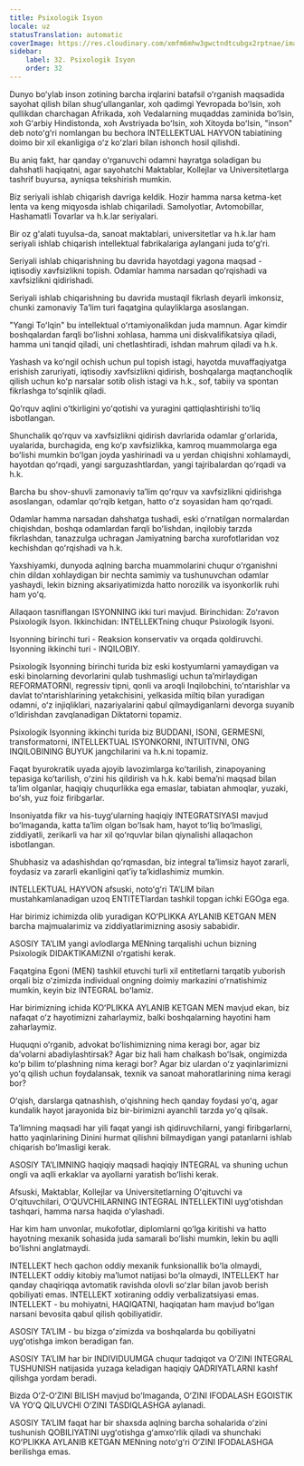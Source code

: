 ```yaml
---
title: Psixologik Isyon
locale: uz
statusTranslation: automatic
coverImage: https://res.cloudinary.com/xmfm6mhw3gwctndtcubgx2rptnae/image/upload/v1740337243/small_cover_educacion_fundamental_a051170f1c.webp
sidebar:
    label: 32. Psixologik Isyon
    order: 32
---
```

Dunyo boʻylab inson zotining barcha irqlarini batafsil oʻrganish maqsadida sayohat qilish bilan shugʻullanganlar, xoh qadimgi Yevropada boʻlsin, xoh qullikdan charchagan Afrikada, xoh Vedalarning muqaddas zaminida boʻlsin, xoh Gʻarbiy Hindistonda, xoh Avstriyada boʻlsin, xoh Xitoyda boʻlsin, "inson" deb notoʻgʻri nomlangan bu bechora INTELLEKTUAL HAYVON tabiatining doimo bir xil ekanligiga oʻz koʻzlari bilan ishonch hosil qilishdi.

Bu aniq fakt, har qanday oʻrganuvchi odamni hayratga soladigan bu dahshatli haqiqatni, agar sayohatchi Maktablar, Kollejlar va Universitetlarga tashrif buyursa, ayniqsa tekshirish mumkin.

Biz seriyali ishlab chiqarish davriga keldik. Hozir hamma narsa ketma-ket lenta va keng miqyosda ishlab chiqariladi. Samolyotlar, Avtomobillar, Hashamatli Tovarlar va h.k.lar seriyalari.

Bir oz gʻalati tuyulsa-da, sanoat maktablari, universitetlar va h.k.lar ham seriyali ishlab chiqarish intellektual fabrikalariga aylangani juda toʻgʻri.

Seriyali ishlab chiqarishning bu davrida hayotdagi yagona maqsad - iqtisodiy xavfsizlikni topish. Odamlar hamma narsadan qoʻrqishadi va xavfsizlikni qidirishadi.

Seriyali ishlab chiqarishning bu davrida mustaqil fikrlash deyarli imkonsiz, chunki zamonaviy Taʼlim turi faqatgina qulayliklarga asoslangan.

"Yangi Toʻlqin" bu intellektual oʻrtamiyonalikdan juda mamnun. Agar kimdir boshqalardan farqli boʻlishni xohlasa, hamma uni diskvalifikatsiya qiladi, hamma uni tanqid qiladi, uni chetlashtiradi, ishdan mahrum qiladi va h.k.

Yashash va koʻngil ochish uchun pul topish istagi, hayotda muvaffaqiyatga erishish zaruriyati, iqtisodiy xavfsizlikni qidirish, boshqalarga maqtanchoqlik qilish uchun koʻp narsalar sotib olish istagi va h.k., sof, tabiiy va spontan fikrlashga toʻsqinlik qiladi.

Qoʻrquv aqlini oʻtkirligini yoʻqotishi va yuragini qattiqlashtirishi toʻliq isbotlangan.

Shunchalik qoʻrquv va xavfsizlikni qidirish davrlarida odamlar gʻorlarida, uyalarida, burchagida, eng koʻp xavfsizlikka, kamroq muammolarga ega boʻlishi mumkin boʻlgan joyda yashirinadi va u yerdan chiqishni xohlamaydi, hayotdan qoʻrqadi, yangi sarguzashtlardan, yangi tajribalardan qoʻrqadi va h.k.

Barcha bu shov-shuvli zamonaviy taʼlim qoʻrquv va xavfsizlikni qidirishga asoslangan, odamlar qoʻrqib ketgan, hatto oʻz soyasidan ham qoʻrqadi.

Odamlar hamma narsadan dahshatga tushadi, eski oʻrnatilgan normalardan chiqishdan, boshqa odamlardan farqli boʻlishdan, inqilobiy tarzda fikrlashdan, tanazzulga uchragan Jamiyatning barcha xurofotlaridan voz kechishdan qoʻrqishadi va h.k.

Yaxshiyamki, dunyoda aqlning barcha muammolarini chuqur oʻrganishni chin dildan xohlaydigan bir nechta samimiy va tushunuvchan odamlar yashaydi, lekin bizning aksariyatimizda hatto norozilik va isyonkorlik ruhi ham yoʻq.

Allaqaon tasniflangan ISYONNING ikki turi mavjud. Birinchidan: Zoʻravon Psixologik Isyon. Ikkinchidan: INTELLEKTning chuqur Psixologik Isyoni.

Isyonning birinchi turi - Reaksion konservativ va orqada qoldiruvchi. Isyonning ikkinchi turi - INQILOBIY.

Psixologik Isyonning birinchi turida biz eski kostyumlarni yamaydigan va eski binolarning devorlarini qulab tushmasligi uchun taʼmirlaydigan REFORMATORNI, regressiv tipni, qonli va aroqli Inqilobchini, toʻntarishlar va davlat toʻntarishlarining yetakchisini, yelkasida miltiq bilan yuradigan odamni, oʻz injiqliklari, nazariyalarini qabul qilmaydiganlarni devorga suyanib oʻldirishdan zavqlanadigan Diktatorni topamiz.

Psixologik Isyonning ikkinchi turida biz BUDDANI, ISONI, GERMESNI, transformatorni, INTELLEKTUAL ISYONKORNI, INTUITIVNI, ONG INQILOBINING BUYUK jangchilarini va h.k.ni topamiz.

Faqat byurokratik uyada ajoyib lavozimlarga koʻtarilish, zinapoyaning tepasiga koʻtarilish, oʻzini his qildirish va h.k. kabi bemaʼni maqsad bilan taʼlim olganlar, haqiqiy chuqurlikka ega emaslar, tabiatan ahmoqlar, yuzaki, boʻsh, yuz foiz firibgarlar.

Insoniyatda fikr va his-tuygʻularning haqiqiy INTEGRATSIYASI mavjud boʻlmaganda, katta taʼlim olgan boʻlsak ham, hayot toʻliq boʻlmasligi, ziddiyatli, zerikarli va har xil qoʻrquvlar bilan qiynalishi allaqachon isbotlangan.

Shubhasiz va adashishdan qoʻrqmasdan, biz integral taʼlimsiz hayot zararli, foydasiz va zararli ekanligini qatʼiy taʼkidlashimiz mumkin.

INTELLEKTUAL HAYVON afsuski, notoʻgʻri TAʼLIM bilan mustahkamlanadigan uzoq ENTITETlardan tashkil topgan ichki EGOga ega.

Har birimiz ichimizda olib yuradigan KOʻPLIKKA AYLANIB KETGAN MEN barcha majmualarimiz va ziddiyatlarimizning asosiy sababidir.

ASOSIY TAʼLIM yangi avlodlarga MENning tarqalishi uchun bizning Psixologik DIDAKTIKAMIZNI oʻrgatishi kerak.

Faqatgina Egoni (MEN) tashkil etuvchi turli xil entitetlarni tarqatib yuborish orqali biz oʻzimizda individual ongning doimiy markazini oʻrnatishimiz mumkin, keyin biz INTEGRAL boʻlamiz.

Har birimizning ichida KOʻPLIKKA AYLANIB KETGAN MEN mavjud ekan, biz nafaqat oʻz hayotimizni zaharlaymiz, balki boshqalarning hayotini ham zaharlaymiz.

Huquqni oʻrganib, advokat boʻlishimizning nima keragi bor, agar biz daʼvolarni abadiylashtirsak? Agar biz hali ham chalkash boʻlsak, ongimizda koʻp bilim toʻplashning nima keragi bor? Agar biz ulardan oʻz yaqinlarimizni yoʻq qilish uchun foydalansak, texnik va sanoat mahoratlarining nima keragi bor?

Oʻqish, darslarga qatnashish, oʻqishning hech qanday foydasi yoʻq, agar kundalik hayot jarayonida biz bir-birimizni ayanchli tarzda yoʻq qilsak.

Taʼlimning maqsadi har yili faqat yangi ish qidiruvchilarni, yangi firibgarlarni, hatto yaqinlarining Dinini hurmat qilishni bilmaydigan yangi patanlarni ishlab chiqarish boʻlmasligi kerak.

ASOSIY TAʼLIMNING haqiqiy maqsadi haqiqiy INTEGRAL va shuning uchun ongli va aqlli erkaklar va ayollarni yaratish boʻlishi kerak.

Afsuski, Maktablar, Kollejlar va Universitetlarning Oʻqituvchi va Oʻqituvchilari, OʻQUVCHILARNING INTEGRAL INTELLEKTINI uygʻotishdan tashqari, hamma narsa haqida oʻylashadi.

Har kim ham unvonlar, mukofotlar, diplomlarni qoʻlga kiritishi va hatto hayotning mexanik sohasida juda samarali boʻlishi mumkin, lekin bu aqlli boʻlishni anglatmaydi.

INTELLEKT hech qachon oddiy mexanik funksionallik boʻla olmaydi, INTELLEKT oddiy kitobiy maʼlumot natijasi boʻla olmaydi, INTELLEKT har qanday chaqiriqqa avtomatik ravishda olovli soʻzlar bilan javob berish qobiliyati emas. INTELLEKT xotiraning oddiy verbalizatsiyasi emas. INTELLEKT - bu mohiyatni, HAQIQATNI, haqiqatan ham mavjud boʻlgan narsani bevosita qabul qilish qobiliyatidir.

ASOSIY TAʼLIM - bu bizga oʻzimizda va boshqalarda bu qobiliyatni uygʻotishga imkon beradigan fan.

ASOSIY TAʼLIM har bir INDIVIDUUMGA chuqur tadqiqot va OʻZINI INTEGRAL TUSHUNISH natijasida yuzaga keladigan haqiqiy QADRIYATLARNI kashf qilishga yordam beradi.

Bizda OʻZ-OʻZINI BILISH mavjud boʻlmaganda, OʻZINI IFODALASH EGOISTIK VA YOʻQ QILUVCHI OʻZINI TASDIQLASHGA aylanadi.

ASOSIY TAʼLIM faqat har bir shaxsda aqlning barcha sohalarida oʻzini tushunish QOBILIYATINI uygʻotishga gʻamxoʻrlik qiladi va shunchaki KOʻPLIKKA AYLANIB KETGAN MENning notoʻgʻri OʻZINI IFODALASHGA berilishga emas.

